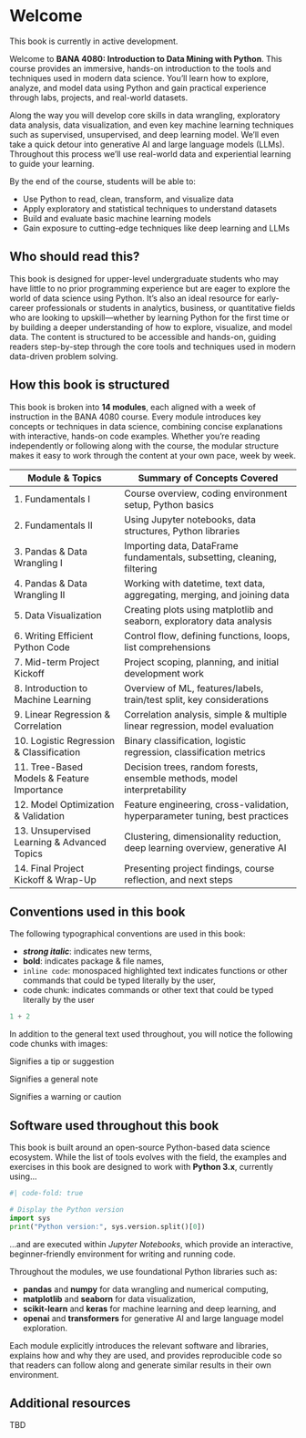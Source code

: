 # Welcome {.unnumbered}

::: {.callout-warning}
This book is currently in active development.
:::

Welcome to **BANA 4080: Introduction to Data Mining with Python**. This course provides an immersive, hands-on introduction to the tools and techniques used in modern data science. You’ll learn how to explore, analyze, and model data using Python and gain practical experience through labs, projects, and real-world datasets. 

Along the way you will develop core skills in data wrangling, exploratory data analysis, data visualization, and even key machine learning techniques such as supervised, unsupervised, and deep learning model.  We'll even take a quick detour into generative AI and large language models (LLMs).  Throughout this process we'll use real-world data and experiential learning to guide your learning.

By the end of the course, students will be able to:

- Use Python to read, clean, transform, and visualize data
- Apply exploratory and statistical techniques to understand datasets
- Build and evaluate basic machine learning models
- Gain exposure to cutting-edge techniques like deep learning and LLMs

## Who should read this? {-}

This book is designed for upper-level undergraduate students who may have little to no prior programming experience but are eager to explore the world of data science using Python. It’s also an ideal resource for early-career professionals or students in analytics, business, or quantitative fields who are looking to upskill—whether by learning Python for the first time or by building a deeper understanding of how to explore, visualize, and model data. The content is structured to be accessible and hands-on, guiding readers step-by-step through the core tools and techniques used in modern data-driven problem solving.

## How this book is structured {-}

This book is broken into **14 modules**, each aligned with a week of instruction in the BANA 4080 course. Every module introduces key concepts or techniques in data science, combining concise explanations with interactive, hands-on code examples. Whether you're reading independently or following along with the course, the modular structure makes it easy to work through the content at your own pace, week by week.


| **Module & Topics**                             | **Summary of Concepts Covered**                                            |
|-------------------------------------------------|-----------------------------------------------------------------------------|
| 1. Fundamentals I                               | Course overview, coding environment setup, Python basics                   |
| 2. Fundamentals II                              | Using Jupyter notebooks, data structures, Python libraries                 |
| 3. Pandas & Data Wrangling I                    | Importing data, DataFrame fundamentals, subsetting, cleaning, filtering     |
| 4. Pandas & Data Wrangling II                   | Working with datetime, text data, aggregating, merging, and joining data   |
| 5. Data Visualization                           | Creating plots using matplotlib and seaborn, exploratory data analysis     |
| 6. Writing Efficient Python Code                | Control flow, defining functions, loops, list comprehensions               |
| 7. Mid-term Project Kickoff                     | Project scoping, planning, and initial development work                    |
| 8. Introduction to Machine Learning             | Overview of ML, features/labels, train/test split, key considerations      |
| 9. Linear Regression & Correlation             | Correlation analysis, simple & multiple linear regression, model evaluation |
| 10. Logistic Regression & Classification        | Binary classification, logistic regression, classification metrics         |
| 11. Tree-Based Models & Feature Importance      | Decision trees, random forests, ensemble methods, model interpretability   |
| 12. Model Optimization & Validation             | Feature engineering, cross-validation, hyperparameter tuning, best practices |
| 13. Unsupervised Learning & Advanced Topics     | Clustering, dimensionality reduction, deep learning overview, generative AI |
| 14. Final Project Kickoff & Wrap-Up       | Presenting project findings, course reflection, and next steps             |

## Conventions used in this book {-}

The following typographical conventions are used in this book:

* ___strong italic___: indicates new terms,
* __bold__: indicates package & file names,
* `inline code`: monospaced highlighted text indicates functions or other commands that could be typed literally by the user,
* code chunk: indicates commands or other text that could be typed literally by the user

```python
1 + 2
```

In addition to the general text used throughout, you will notice the following code chunks with images:

::: {.callout-tip}
Signifies a tip or suggestion
:::

::: {.callout-note}
Signifies a general note
:::

::: {.callout-warning}
Signifies a warning or caution
:::

## Software used throughout this book {-}

This book is built around an open-source Python-based data science ecosystem. While the list of tools evolves with the field, the examples and exercises in this book are designed to work with **Python 3.x**, currently using...

```python
#| code-fold: true

# Display the Python version
import sys
print("Python version:", sys.version.split()[0])
```

...and are executed within *Jupyter Notebooks*, which provide an interactive, beginner-friendly environment for writing and running code.

Throughout the modules, we use foundational Python libraries such as:

* **pandas** and **numpy** for data wrangling and numerical computing,
* **matplotlib** and **seaborn** for data visualization,
* **scikit-learn** and **keras** for machine learning and deep learning, and
* **openai** and **transformers** for generative AI and large language model exploration.

Each module explicitly introduces the relevant software and libraries, explains how and why they are used, and provides reproducible code so that readers can follow along and generate similar results in their own environment.


## Additional resources {-}

TBD